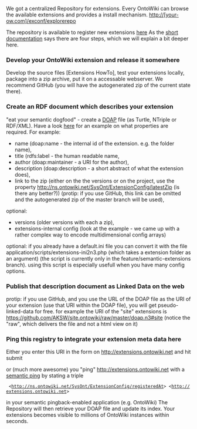 We got a centralized Repository for extensions. Every OntoWiki can browse the available extensions and provides a install mechanism. http://[your-ow.com]/exconf/explorerepo

The repository is available to register new extensions [http://extensions.ontowiki.net here]
As the [http://extensions.ontowiki.net/Help.html short documentation] says there are four steps, which we will explain a bit deeper here.

=== Develop your OntoWiki extension and release it somewhere ===
Develop the source files [Extensions HowTo], test your extensions locally, package into a zip archive, put it on a accessable webserver. We recommend GitHub (you will have the autogenerated zip of the current state there).
=== Create an RDF document which describes your extension ===
"eat your semantic dogfood" - create a [https://github.com/edumbill/doap/wiki DOAP] file (as Turtle, NTriple or RDF/XML). Have a look [https://github.com/AKSW/site.ontowiki/blob/master/doap.n3 here] for an example on what properties are required. For example: 
* name (doap:name - the internal id of the extension. e.g. the folder name), 
* title (rdfs:label - the human readable name, 
* author (doap:maintainer - a URI for the author), 
* description (doap:description - a short abstract of what the extension does), 
* link to the zip (either on the the versions or on the project, use the property http://ns.ontowiki.net/SysOnt/ExtensionConfig/latestZip (is there any better?)) (protip: if you use GitHub, this link can be omitted and the autogenerated zip of the master branch will be used), 
optional: 
* versions (older versions with each a zip), 
* extensions-internal config (look at the example - we came up with a rather complex way to encode multidimensional config arrays)
optional: if you already have a default.ini file you can convert it with the file application/scripts/extensions-ini2n3.php (which takes a extension folder as an argument) (the script is currently only in the feature/semantic-extensions branch). using this script is especially usefull when you have many config options.

=== Publish that description document as Linked Data on the web ===
protip: if you use GitHub, and you use the URL of the DOAP file as the URI of your extension (use that URI within the DOAP file), you will get pseudo-linked-data for free. for example the URI of the "site" extensions is https://github.com/AKSW/site.ontowiki/raw/master/doap.n3#site (notice the "raw", which delivers the file and not a html view on it)

=== Ping this registry to integrate your extension meta data here ===
Either you enter this URI in the form on http://extensions.ontowiki.net and hit submit 

or (much more awesome) you "ping" http://extensions.ontowiki.net with a [http://aksw.org/Projects/SemanticPingBack semantic ping] by stating a triple 
 <yourExtensionURI> <http://ns.ontowiki.net/SysOnt/ExtensionConfig/registeredAt> <http://extensions.ontowiki.net>
in your semantic pingback-enabled application (e.g. OntoWiki)
The Repository will then retrieve your DOAP file and update its index. Your extensions becomes visible to millions of OntoWiki instances within seconds.